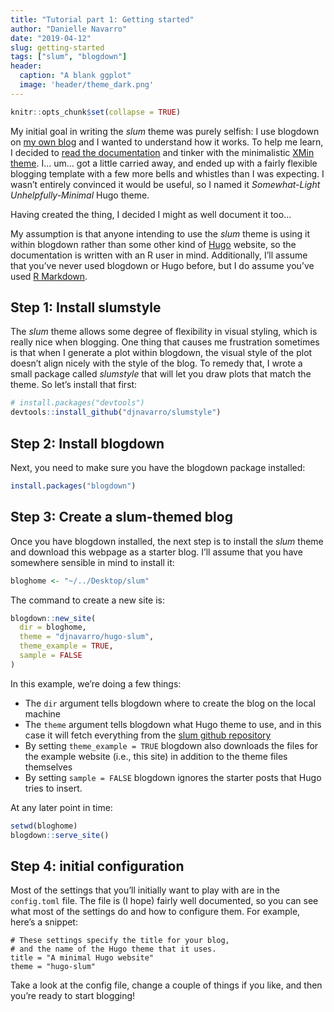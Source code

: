 ```yaml
---
title: "Tutorial part 1: Getting started"
author: "Danielle Navarro"
date: "2019-04-12"
slug: getting-started
tags: ["slum", "blogdown"]
header:
  caption: "A blank ggplot"
  image: 'header/theme_dark.png'
---
```


```r
knitr::opts_chunk$set(collapse = TRUE)
```

My initial goal in writing the *slum* theme was purely selfish: I use blogdown on [my own blog](https://djnavarro.net) and I wanted to understand how it works. To help me learn, I decided to [read the documentation](https://bookdown.org/yihui/blogdown/) and tinker with the minimalistic [XMin theme](https://github.com/yihui/hugo-xmin). I... um... got a little carried away, and ended up with a fairly flexible blogging template with a few more bells and whistles than I was expecting. I wasn't entirely convinced it would be useful, so I named it *Somewhat-Light Unhelpfully-Minimal* Hugo theme. 

Having created the thing, I decided I might as well document it too...

My assumption is that anyone intending to use the *slum* theme is using it within blogdown rather than some other kind of [Hugo](https://gohugo.io/) website, so the documentation is written with an R user in mind. Additionally, I'll assume that you've never used blogdown or Hugo before, but I do assume you've used [R Markdown](https://rmarkdown.rstudio.com/).


## Step 1: Install slumstyle


The *slum* theme allows some degree of flexibility in visual styling, which is really nice when blogging. One thing that causes me frustration sometimes is that when I generate a plot within blogdown, the visual style of the plot doesn't align nicely with the style of the blog. To remedy that, I wrote a small package called *slumstyle* that will let you draw plots that match the theme. So let's install that first:

```r
# install.packages("devtools")
devtools::install_github("djnavarro/slumstyle")
```


## Step 2: Install blogdown

Next, you need to make sure you have the blogdown package installed:

```r
install.packages("blogdown")
```

## Step 3: Create a slum-themed blog

Once you have blogdown installed, the next step is to install the *slum* theme and download this webpage as a starter blog. I'll assume that you have somewhere sensible in mind to install it:

```r
bloghome <- "~/../Desktop/slum"
```

The command to create a new site is:

```r
blogdown::new_site(
  dir = bloghome, 
  theme = "djnavarro/hugo-slum",
  theme_example = TRUE,
  sample = FALSE
)
```

In this example, we're doing a few things:

- The `dir` argument tells blogdown where to create the blog on the local machine
- The `theme` argument tells blogdown what Hugo theme to use, and in this case it will fetch everything from the [slum github repository](https://github.com/djnavarro/hugo-slum)
- By setting `theme_example = TRUE` blogdown also downloads the files for the example website (i.e., this site) in addition to the theme files themselves
- By setting `sample = FALSE` blogdown ignores the starter posts that Hugo tries to insert. 

At any later point in time:

```r
setwd(bloghome)
blogdown::serve_site()
```


## Step 4: initial configuration

Most of the settings that you'll initially want to play with are in the `config.toml` file. The file is (I hope) fairly well documented, so you can see what most of the settings do and how to configure them. For example, here's
a snippet:

```
# These settings specify the title for your blog, 
# and the name of the Hugo theme that it uses.
title = "A minimal Hugo website"
theme = "hugo-slum"
```

Take a look at the config file, change a couple of things if you like, and then you're ready to start blogging!
